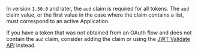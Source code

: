 In version `1.50.0` and later, the `aud` claim is required for all tokens. The `aud` claim value, or the first value in the case where the claim contains a list, must correspond to an active Application.

If you have a token that was not obtained from an OAuth flow and does not contain the `aud` claim, consider adding the claim or using the [JWT Validate API](/docs/apis/jwt#validate-a-jwt) instead.